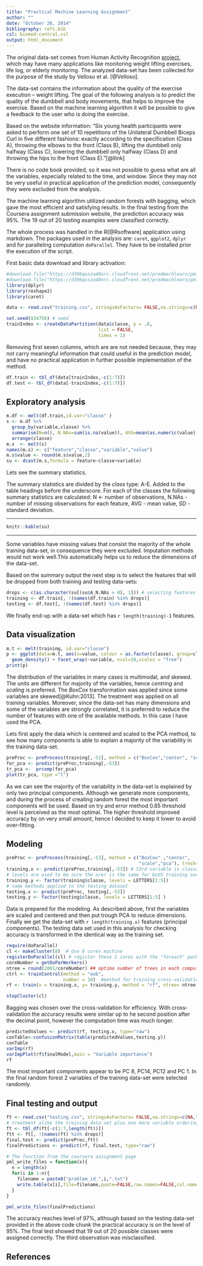 ```yaml
---
title: "Practical Machine Learning Assignment"
author: ""
date: "October 26, 2014"
bibliography: refs.bib
csl: biomed-central.csl
output: html_document
---
```


The original data-set comes from Human Activity Recognition [project][project_link], which may have many applications like monitoring weight lifting exercises, life log, or elderly monitoring. The analyzed data-set has been collected for the purpose of the study by Velloso et al. [@Velloso]. 

The data-set contains the information about the quality of the exercise  execution  -- weight lifting. The goal of the following analysis is to predict the quality of the dumbbell and body movements, that helps to improve the exercise. Based on the machine learning algorithm it will be possible to give a feedback to the user who is doing the exercise. 

Based on the website information: "Six young health participants were asked to perform one set of 10 repetitions of the Unilateral Dumbbell Biceps Curl in five different fashions: exactly according to the specification (Class A), throwing the elbows to the front (Class B), lifting the dumbbell only halfway (Class C), lowering the dumbbell only halfway (Class D) and throwing the hips to the front (Class E)."[@llink]

There is no code book provided, so it was not possible to guess what are all the variables, especially related to the time, and window. Since they may not be very useful in practical application of the prediction model, consequently they were excluded from the analysis. 

The machine learning algorithm utilized random forests with bagging, which gave the most efficient and satisfying results. In the final testing from the Coursera assignment submission website, the prediction accuracy was 95%. The 19 out of 20 testing examples were classified correctly. 

The whole process was handled in the R[@Rsoftware] application using markdown. The packages used in the analysis are: `caret`, `ggplot2`, `dplyr` and for paralleling computation `doParallel`. They have to be installed prior the execution of the script. 

First basic data download and library activation: 

```r
#download.file("https://d396qusza40orc.cloudfront.net/predmachlearn/pml-training.csv",destfile = "training.csv",method = "curl")
#download.file("https://d396qusza40orc.cloudfront.net/predmachlearn/pml-testing.csv", destfile = "testing.csv", method = "curl")
library(dplyr)
library(reshape2)
library(caret)
```

```r
data <- read.csv("training.csv", stringsAsFactors= FALSE,na.strings=c(NA,""))

set.seed(834756) # seed
trainIndex <- createDataPartition(data$classe, p = .8,
                                  list = FALSE,
                                  times = 1)
```

Removing first seven columns, which are are not needed because, they may not carry meaningful information that could useful in the prediction model, and have no practical application in further possible implementation of the method.

```r
df.train <- tbl_df(data[trainIndex,-c(1:7)])
df.test <- tbl_df(data[-trainIndex,-c(1:7)])
```

## Exploratory analysis 

```r
m.df <- melt(df.train,id.var="classe" )
s <- m.df %>%
  group_by(variable,classe) %>%
  summarise(N=n(), N.NAs=sum(is.na(value)), AVG=mean(as.numeric(value), na.rm = TRUE), SD=sd(value, na.rm=TRUE))  %>%
  arrange(classe)
m.s  <- melt(s)
names(m.s) <- c("feature","classe","variable","value")
m.s$value <- round(m.s$value,2)
su <- dcast(m.s,formula = feature~classe+variable)
```

Lets see the summary statistics.

The summary statistics are divided by the _class_ type: A-E. Added to the table headings before the underscore. For each of the classes the following summary statistics are calculated: N  <-  number of observations, N.NAs - number of missing observations for each feature, AVG - mean value, SD - standard deviation. 

*******
```r
knitr::kable(su)
```

*******
Some variables have missing values that consist the majority of the whole training data-set, in consequence they were excluded. Imputation methods would not work well.This automatically helps us to reduce the dimensions of the data-set. 


Based on the summary output the next step is to select the features that will be dropped from both training and testing data-sets:

```r
drops <- c(as.character(su[(su$A_N.NAs > 0), 1])) # selecting features with missing values
training <- df.train[, !(names(df.train) %in% drops)]
testing <- df.test[, !(names(df.test) %in% drops)]
```

We finally end-up with a data-set which has `r length(training)-1` features. 

## Data visualization

```r
m.t <- melt(training, id.var="classe")
p <- ggplot(data=m.t, aes(x=value, colour = as.factor(classe), group=classe)) + 
  geom_density() + facet_wrap(~variable, ncol=10,scales = "free")
print(p)
```

The distribution of the variables in many cases is multimodal, and skewed. The units are different for majority of the variables, hence _centring_ and _scaling_ is preferred. The _BoxCox_ transformation was applied since some variables are skewed[@Kuhn:2013]. The treatment was applied on all training variables.
Moreover, since the data-set has many dimensions and some of the variables are strongly correlated,  it is preferred to reduce the number of features with one of the available methods. In this case I have used the PCA. 

Lets first apply the data which is centered and scaled to the PCA method, to see how many components is able to explain a majority of the variability in the training data-set. 

```r
preProc <- preProcess(training[,-53], method = c("BoxCox","center", "scale"))  # BoxCox didn't work on Ubuntu 
for_pca <- predict(preProc,training[,-53])
tr_pca <-  prcomp(for_pca)
plot(tr_pca, type ="l")
```
 
 As we can see the majority of the variability in the data-set is explained by only two principal components. Although we generate more components, and during the process of creating random forest the most important components will be used. 
Based on try and error method 0.85 threshold level is perceived as the most optimal. The higher threshold improved accuracy by on very small amount, hence I decided to keep it lower to avoid over-fitting. 

## Modeling

```r
preProc <- preProcess(training[,-53], method = c("BoxCox" ,"center", 
                                                 "scale","pca"), tresh=.85)
training.x <- predict(preProc,training[,-53]) # 53rd variable is classe outcome 
# levels are used to be sure the orer is the same for both training and testing
training.y <- factor(training$classe, levels = LETTERS[1:5]) 
# same methods applied to the testing dataset
testing.x <- predict(preProc, testing[,-53])
testing.y <- factor(testing$classe, levels = LETTERS[1:5] )
```

Data is prepared for the modeling. As described above, first the variables are scaled and centered and then put trough PCA to reduce dimensions. Finally we get the data-set with `r length(training.x)` features (principal components).
The testing data set used in this analysis for checking accuracy is transformed in the identical way as the training set. 


```r
require(doParallel)
cl <- makeCluster(8)  # Use 8 cores machine
registerDoParallel(cl) # register these 2 cores with the "foreach" package
coreNumber = getDoParWorkers()
ntree = round(2001/coreNumber) ## optima number of trees in each computation
ctrl <- trainControl(method = "oob",
                     number = 10)  #method for training cross-validation #and 10-folds will be created
rf <- train(x = training.x, y= training.y, method = "rf", ntree= ntree, trControl = ctrl, metric= "Kappa")
```

```r
stopCluster(cl)
```

Bagging was chosen over the cross-validation for efficiency. With cross-validation the accuracy results were similar up to he second position after the decimal point, however the computation time was much longer. 


```r
predictedValues <- predict(rf, testing.x, type="raw")
conTable<-confusionMatrix(table(predictedValues,testing.y))
conTable
varImp(rf)
varImpPlot(rf$finalModel,main = "Variable importance")
rf
```

The most important components appear to be PC 8, PC14, PC12 and PC 1. In the final random forest 2 variables of the training data-set were selected randomly. 

## Final testing and output 
```r
ft <- read.csv("testing.csv", stringsAsFactors= FALSE,na.strings=c(NA,""))
# treatment alike the training data set plus one more variable ordering observations
ft <- tbl_df(ft[-c(1:7,length(ft))]) 
ftt <- ft[, !(names(ft) %in% drops)]
final.test <- predict(preProc,ftt) 
finalPredictions <- predict(rf, final.test, type="raw")

# The function from the coursera assignment page
pml_write_files = function(x){
  n = length(x)
  for(i in 1:n){
    filename = paste0("problem_id_",i,".txt")
    write.table(x[i],file=filename,quote=FALSE,row.names=FALSE,col.names=FALSE)
  }
}

pml_write_files(finalPredictions)
```

The accuracy reaches level of 97%, although based on the testing data-set provided in the above code chunk the practical accuracy is on the level of 95%. The final test showed  that 19 out of 20 possible classes were assigned correctly. The third observation was misclassified. 

## References

[project_link]: http://groupware.les.inf.puc-rio.br/har
 

